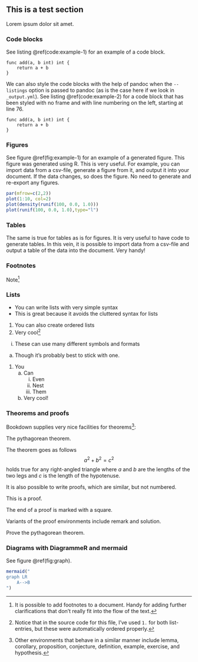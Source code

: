 ## This is a test section

Lorem ipsum dolor sit amet.

### Code blocks

See listing \@ref(code:example-1) for an example of a code block.

```{label="code:example-1" caption="This is a caption" .go}
func add(a, b int) int {
    return a + b
}
```

We can also style the code blocks with the help of pandoc when the `--listings` option is passed to pandoc (as is the case here if we look in `_output.yml`).
See listing \@ref(code:example-2) for a code block that has been styled with no frame and with line numbering on the left, starting at line 76.

```{numbers=left firstnumber=76 frame=none label="code:example-2" caption="Code block with numbered lines and no frame" .go}
func add(a, b int) int {
    return a + b
}
```

### Figures

See figure \@ref(fig:example-1) for an example of a generated figure.
This figure was generated using R.
This is very useful.
For example, you can import data from a csv-file, generate a figure from it, and output it into your document.
If the data changes, so does the figure.
No need to generate and re-export any figures.

```r
par(mfrow=c(2,2))
plot(1:10, col=2)
plot(density(runif(100, 0.0, 1.0)))
plot(runif(100, 0.0, 1.0),type="l")
```

### Tables

The same is true for tables as is for figures.
It is very useful to have code to generate tables.
In this vein, it is possible to import data from a csv-file and output a table of the data into the document.
Very handy!

### Footnotes

Note^[It is possible to add footnotes to a document. Handy for adding further clarifications that don't really fit into the flow of the text.]

### Lists

- You can write lists with very simple syntax
- This is great because it avoids the cluttered \LaTeX syntax for lists

1. You can also create ordered lists
1. Very cool^[Notice that in the source code for this file, I've used `1.` for both list-entries, but these were automatically ordered properly.]

i. These can use many different symbols and formats

a. Though it's probably best to stick with one.

1. You
   (a) Can
       i. Even
       i. Nest
       i. Them
   (a) Very cool!

### Theorems and proofs

Bookdown supplies very nice facilities for theorems^[Other environments that behave in a similar manner include lemma, corollary, proposition, conjecture, definition, example, exercise, and hypothesis.]:

:::{.theorem}
The pythagorean theorem.

The theorem goes as follows
$$
a^2 + b^2 = c^2
$$
holds true for any right-angled triangle where $a$ and $b$ are the lengths of the two legs and $c$ is the length of the hypotenuse.
:::

It is also possible to write proofs, which are similar, but not numbered.

:::{.proof}
This is a proof.

The end of a proof is marked with a square.
:::


Variants of the proof environments include remark and solution.

:::{.exercise}
Prove the pythagorean theorem.
:::

### Diagrams with DiagrammeR and mermaid

See figure \@ref(fig:graph).

```r
mermaid("
graph LR
    A-->B
")
```
